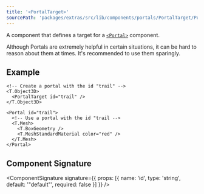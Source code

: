 ```yaml
---
title: '<PortalTarget>'
sourcePath: 'packages/extras/src/lib/components/portals/PortalTarget/PortalTarget.svelte'
---
```


A component that defines a target for a [`<Portal>`](/reference/extras/portal) component.

<Tip type="tip">
  Although Portals are extremely helpful in certain situations, it can be hard to reason about them
  at times. It's recommended to use them sparingly.
</Tip>

## Example

```svelte title="ComponentA.svelte"
<!-- Create a portal with the id "trail" -->
<T.Object3D>
  <PortalTarget id="trail" />
</T.Object3D>
```

```svelte title="ComponentB.svelte"
<Portal id="trail">
  <!-- Use a portal with the id "trail -->
  <T.Mesh>
    <T.BoxGeometry />
    <T.MeshStandardMaterial color="red" />
  </T.Mesh>
</Portal>
```

## Component Signature

<ComponentSignature
  signature={{ props: [{ name: 'id', type: 'string', default: '"default"', required: false }] }}
/>
